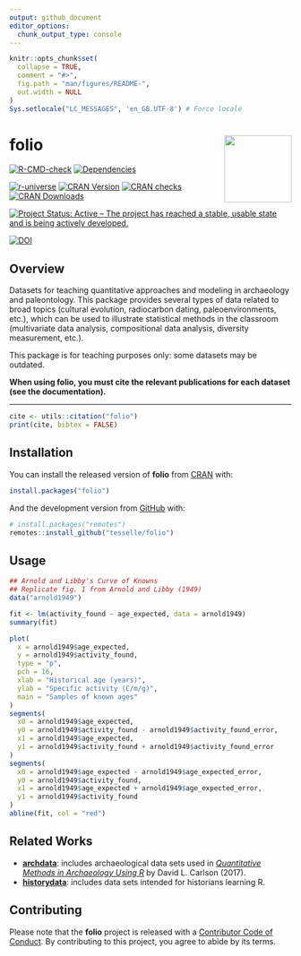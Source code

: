 ```yaml
---
output: github_document
editor_options: 
  chunk_output_type: console
---
```


<!-- README.md is generated from README.Rmd. Please edit that file -->

```r
knitr::opts_chunk$set(
  collapse = TRUE,
  comment = "#>",
  fig.path = "man/figures/README-",
  out.width = NULL
)
Sys.setlocale("LC_MESSAGES", 'en_GB.UTF-8') # Force locale
```

# folio <img width=120px src="man/figures/logo.png" align="right" />

<!-- badges: start -->
[![R-CMD-check](https://github.com/tesselle/folio/workflows/R-CMD-check/badge.svg)](https://github.com/tesselle/folio/actions)
[![Dependencies](https://tinyverse.netlify.app/badge/folio)](https://cran.r-project.org/package=folio)

[![r-universe](https://tesselle.r-universe.dev/badges/folio)](https://tesselle.r-universe.dev){.pkgdown-devel}
[![CRAN Version](http://www.r-pkg.org/badges/version/folio)](https://cran.r-project.org/package=folio){.pkgdown-release}
[![CRAN checks](https://badges.cranchecks.info/worst/folio.svg)](https://cran.r-project.org/web/checks/check_results_folio.html){.pkgdown-release}
[![CRAN Downloads](http://cranlogs.r-pkg.org/badges/folio)](https://cran.r-project.org/package=folio){.pkgdown-release}

[![Project Status: Active – The project has reached a stable, usable state and is being actively developed.](https://www.repostatus.org/badges/latest/active.svg)](https://www.repostatus.org/#active)

[![DOI](https://zenodo.org/badge/DOI/10.5281/zenodo.4476182.svg)](https://doi.org/10.5281/zenodo.4476182)
<!-- badges: end -->

## Overview

Datasets for teaching quantitative approaches and modeling in archaeology and paleontology. This package provides several types of data related to broad topics (cultural evolution, radiocarbon dating, paleoenvironments, etc.), which can be used to illustrate statistical methods in the classroom (multivariate data analysis, compositional data analysis, diversity measurement, etc.).

This package is for teaching purposes only: some datasets may be outdated.

**When using folio, you must cite the relevant publications for each dataset (see the documentation).**

---

```r
cite <- utils::citation("folio")
print(cite, bibtex = FALSE)
```

## Installation

You can install the released version of **folio** from [CRAN](https://CRAN.R-project.org) with:

```r
install.packages("folio")
```

And the development version from [GitHub](https://github.com/) with:

```r
# install.packages("remotes")
remotes::install_github("tesselle/folio")
```

## Usage

```r
## Arnold and Libby's Curve of Knowns
## Replicate fig. 1 from Arnold and Libby (1949)
data("arnold1949")

fit <- lm(activity_found ~ age_expected, data = arnold1949)
summary(fit)

plot(
  x = arnold1949$age_expected,
  y = arnold1949$activity_found,
  type = "p",
  pch = 16,
  xlab = "Historical age (years)",
  ylab = "Specific activity (C/m/g)",
  main = "Samples of known ages"
)
segments(
  x0 = arnold1949$age_expected,
  y0 = arnold1949$activity_found - arnold1949$activity_found_error,
  x1 = arnold1949$age_expected,
  y1 = arnold1949$activity_found + arnold1949$activity_found_error
)
segments(
  x0 = arnold1949$age_expected - arnold1949$age_expected_error,
  y0 = arnold1949$activity_found,
  x1 = arnold1949$age_expected + arnold1949$age_expected_error,
  y1 = arnold1949$activity_found
)
abline(fit, col = "red")
```

## Related Works

* [**archdata**](https://cran.r-project.org/package=archdata): includes archaeological data sets used in [*Quantitative Methods in Archaeology Using R*](https://doi.org/10.1017/9781139628730) by David L. Carlson (2017).
* [**historydata**](https://cran.r-project.org/package=historydata): includes data sets intended for historians learning R.

## Contributing
Please note that the **folio** project is released with a [Contributor Code of Conduct](https://www.tesselle.org/conduct.html). By contributing to this project, you agree to abide by its terms.
